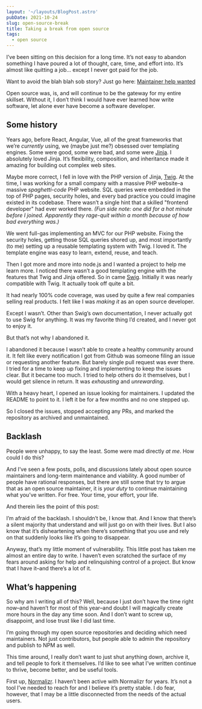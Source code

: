 ```yaml
---
layout: '~/layouts/BlogPost.astro'
pubDate: 2021-10-24
slug: open-source-break
title: Taking a break from open source
tags:
  - open source
---
```



I’ve been sitting on this decision for a long time. It’s not easy to abandon something I have poured a lot of thought, care, time, and effort into. It’s almost like quitting a job… except I never got paid for the job.

<Aside type="info" title="tl;dr">

Want to avoid the blah blah sob story? Just go here: [Maintainer help wanted](https://github.com/paularmstrong/normalizr/discussions/493)

</Aside>

Open source was, is, and will continue to be the gateway for my entire skillset. Without it, I don’t think I would have ever learned how write software, let alone ever have become a software developer.

## Some history

Years ago, before React, Angular, Vue, all of the great frameworks that we’re _currently_ using, we (maybe just me?) obsessed over templating engines. Some were good, some were bad, and some were [Jinja](https://jinja.palletsprojects.com/en/3.0.x/). I absolutely loved Jinja. It’s flexibility, composition, and inheritance made it amazing for building out complex web sites.

Maybe more correct, I fell in love with the PHP version of Jinja, [Twig](https://twig.symfony.com/). At the time, I was working for a small company with a massive PHP website–a massive _spaghetti-code_ PHP website. SQL queries were embedded in the top of PHP pages, security holes, and every bad practice you could imagine existed in its codebase. There wasn’t a single hint that a skilled "frontend developer" had ever worked there. _(Fun side note: one did for a hot minute before I joined. Apparently they rage-quit within a month because of how bad everything was.)_

We went full-gas implementing an MVC for our PHP website. Fixing the security holes, getting those SQL queries shored up, and most importantly (to me) setting up a reusable templating system with Twig. I loved it. The template engine was easy to learn, extend, reuse, and teach.

Then I got more and more into node.js and I wanted a project to help me learn more. I noticed there wasn’t a good templating engine with the features that Twig and Jinja offered. So in came [Swig](https://github.com/paularmstrong/swig). Initially it was nearly compatible with Twig. It actually took off quite a bit.

It had nearly 100% code coverage, was used by quite a few real companies selling real products. I felt like I was _making it_ as an open source developer.

Except I wasn’t. Other than Swig’s own documentation, I never actually got to use Swig for anything. It was my favorite thing I’d created, and I never got to enjoy it.

But that’s not why I abandoned it.

I abandoned it because I wasn’t able to create a healthy community around it. It felt like every notification I got from Github was someone filing an issue or requesting another feature. But barely single pull request was ever there. I tried for a time to keep up fixing and implementing to keep the issues clear. But it became too much. I tried to help others do it themselves, but I would get silence in return. It was _exhausting_ and _unrewarding_.

With a heavy heart, I opened an issue looking for maintainers. I updated the README to point to it. I left it be for a few months and no one stepped up.

So I closed the issues, stopped accepting any PRs, and marked the repository as archived and unmaintained.

## Backlash

People were unhappy, to say the least. Some were mad directly _at me_. How could I do this?

And I’ve seen a few posts, polls, and discussions lately about open source maintainers and long-term maintenance and viability. A good number of people have rational responses, but there are still some that try to argue that as an open source maintainer, it is _your duty_ to continue maintaining what you’ve written. For free. Your time, your effort, your life.

And therein lies the point of this post:

I’m afraid of the backlash. I shouldn’t be, I know that. And I know that there’s a silent majority that understand and will just go on with their lives. But I also know that it’s disheartening when there’s something that you use and rely on that suddenly looks like it’s going to disappear.

Anyway, that’s my little moment of vulnerability. This little post has taken me almost an entire day to write. I haven’t even scratched the surface of my fears around asking for help and relinquishing control of a project. But know that I have it–and there’s a lot of it.

## What’s happening

So why am I writing all of this? Well, because I just don’t have the time right now–and haven’t for most of this year–and doubt I will magically create more hours in the day any time soon. And I don’t want to screw up, disappoint, and lose trust like I did last time.

I’m going through my open source repositories and deciding which need maintainers. Not just contributors, but people able to admin the repository and publish to NPM as well.

This time around, I really don’t want to just shut anything down, archive it, and tell people to fork it themselves. I’d like to see what I’ve written continue to thrive, become better, and be useful tools.

First up, [Normalizr](https://github.com/paularmstrong/normalizr/discussions/493). I haven’t been active with Normalizr for years. It’s not a tool I’ve needed to reach for and I believe it’s pretty stable. I do fear, however, that I may be a little disconnected from the needs of the actual users.
